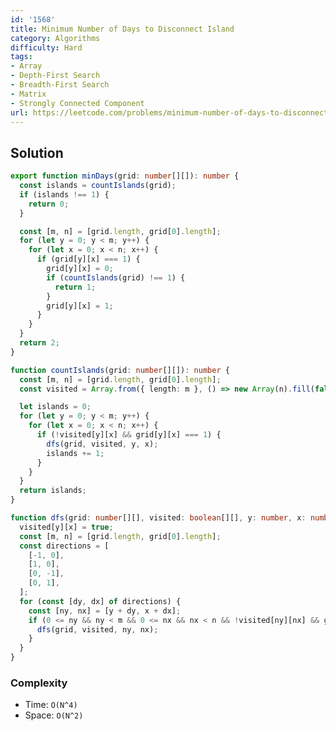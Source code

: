 ```yaml
---
id: '1568'
title: Minimum Number of Days to Disconnect Island
category: Algorithms
difficulty: Hard
tags:
- Array
- Depth-First Search
- Breadth-First Search
- Matrix
- Strongly Connected Component
url: https://leetcode.com/problems/minimum-number-of-days-to-disconnect-island
---
```


## Solution

```typescript filename="solution.ts" copy
export function minDays(grid: number[][]): number {
  const islands = countIslands(grid);
  if (islands !== 1) {
    return 0;
  }

  const [m, n] = [grid.length, grid[0].length];
  for (let y = 0; y < m; y++) {
    for (let x = 0; x < n; x++) {
      if (grid[y][x] === 1) {
        grid[y][x] = 0;
        if (countIslands(grid) !== 1) {
          return 1;
        }
        grid[y][x] = 1;
      }
    }
  }
  return 2;
}

function countIslands(grid: number[][]): number {
  const [m, n] = [grid.length, grid[0].length];
  const visited = Array.from({ length: m }, () => new Array(n).fill(false));

  let islands = 0;
  for (let y = 0; y < m; y++) {
    for (let x = 0; x < n; x++) {
      if (!visited[y][x] && grid[y][x] === 1) {
        dfs(grid, visited, y, x);
        islands += 1;
      }
    }
  }
  return islands;
}

function dfs(grid: number[][], visited: boolean[][], y: number, x: number) {
  visited[y][x] = true;
  const [m, n] = [grid.length, grid[0].length];
  const directions = [
    [-1, 0],
    [1, 0],
    [0, -1],
    [0, 1],
  ];
  for (const [dy, dx] of directions) {
    const [ny, nx] = [y + dy, x + dx];
    if (0 <= ny && ny < m && 0 <= nx && nx < n && !visited[ny][nx] && grid[ny][nx] === 1) {
      dfs(grid, visited, ny, nx);
    }
  }
}
```

### Complexity

- Time: `O(N^4)`
- Space: `O(N^2)`

